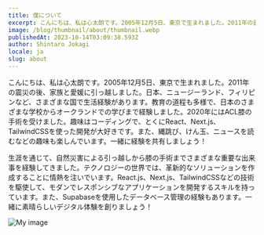```yaml
---
title: 僕について
excerpt: こんにちは、私は心太朗です。2005年12月5日、東京で生まれました。2011年の震災の後、家族と愛媛に引っ越しました。日本、ニュージーランド、フィリピンなど、さまざまな国で生活経験があります。教育の道程も多様で、日本のさまざまな学校からオークランドでの学びまで経験しました。2020年にはACL膝の手術を受けました。趣味はコーディングで、とくにReact、Next.js、TailwindCSSを使った開発が大好きです。また、縄跳び、けん玉、ニュースを読むなどの趣味も楽しんでいます。一緒に経験を共有しましょう！
image: /blog/thumbnail/about/thumbnail.webp
publishedAt: 2023-10-14T03:09:38.593Z
author: Shintaro Jokagi
locale: ja
slug: about
---
```


こんにちは、私は心太朗です。2005年12月5日、東京で生まれました。2011年の震災の後、家族と愛媛に引っ越しました。日本、ニュージーランド、フィリピンなど、さまざまな国で生活経験があります。教育の道程も多様で、日本のさまざまな学校からオークランドでの学びまで経験しました。2020年にはACL膝の手術を受けました。趣味はコーディングで、とくにReact、Next.js、TailwindCSSを使った開発が大好きです。また、縄跳び、けん玉、ニュースを読むなどの趣味も楽しんでいます。一緒に経験を共有しましょう！

生涯を通じて、自然災害による引っ越しから膝の手術までさまざまな重要な出来事を経験してきました。テクノロジーの世界では、革新的なソリューションを作成することに情熱を注いでいます。React.js、Next.js、TailwindCSSなどの技術を駆使して、モダンでレスポンシブなアプリケーションを開発するスキルを持っています。また、Supabaseを使用したデータベース管理の経験もあります。一緒に素晴らしいデジタル体験を創りましょう！

![My image](/blog/thumbnail/about/profile.jpg)
